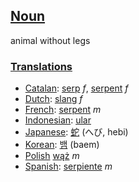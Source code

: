 ==[[Noun]]==

animal without legs

===[[Translation]]s===
*[[Catalan]]: [[serp]] ''f'', [[serpent]] ''f''
*[[Dutch]]: [[slang]] ''f''
*[[French]]: [[serpent]] ''m''
*[[Indonesian]]: [[ular]]
*[[Japanese]]: [[蛇]] (へび, hebi)
*[[Korean]]: [[뱀]] (baem)
*[[Polish]] [[wąż]] ''m''
*[[Spanish]]: [[serpiente]] ''m''